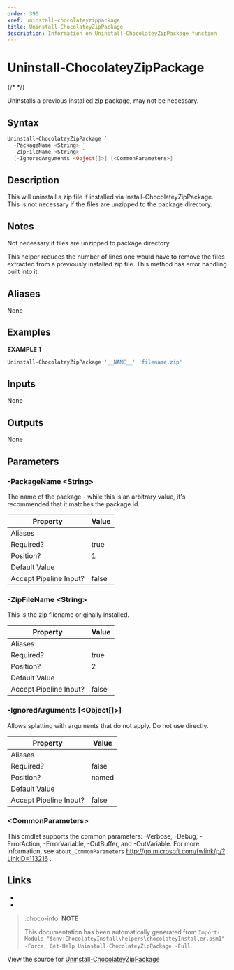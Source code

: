 ---
order: 390
xref: uninstall-chocolateyzippackage
title: Uninstall-ChocolateyZipPackage
description: Information on Uninstall-ChocolateyZipPackage function
---

# Uninstall-ChocolateyZipPackage

{/* <!-- This documentation is automatically generated from https://github.com/chocolatey/choco/blob/master/src/chocolatey.resources/helpers/functions/Uninstall-ChocolateyZipPackage.ps1 using https://github.com/chocolatey/choco/blob/master/GenerateDocs.ps1. Contributions are welcome at the original location(s). --> */}

Uninstalls a previous installed zip package, may not be necessary.

## Syntax

~~~powershell
Uninstall-ChocolateyZipPackage `
  -PackageName <String> `
  -ZipFileName <String> `
  [-IgnoredArguments <Object[]>] [<CommonParameters>]
~~~

## Description

This will uninstall a zip file if installed via Install-ChocolateyZipPackage.
This is not necessary if the files are unzipped to the package directory.

## Notes

Not necessary if files are unzipped to package directory.

This helper reduces the number of lines one would have to remove the
files extracted from a previously installed zip file.
This method has error handling built into it.

## Aliases

None

## Examples

 **EXAMPLE 1**

~~~powershell
Uninstall-ChocolateyZipPackage '__NAME__' 'filename.zip'

~~~ 

## Inputs

None

## Outputs

None

## Parameters

###  -PackageName &lt;String&gt;
The name of the package - while this is an arbitrary value, it's
recommended that it matches the package id.

Property               | Value
---------------------- | -----
Aliases                | 
Required?              | true
Position?              | 1
Default Value          | 
Accept Pipeline Input? | false
 
###  -ZipFileName &lt;String&gt;
This is the zip filename originally installed.

Property               | Value
---------------------- | -----
Aliases                | 
Required?              | true
Position?              | 2
Default Value          | 
Accept Pipeline Input? | false
 
###  -IgnoredArguments [&lt;Object[]&gt;]
Allows splatting with arguments that do not apply. Do not use directly.

Property               | Value
---------------------- | -----
Aliases                | 
Required?              | false
Position?              | named
Default Value          | 
Accept Pipeline Input? | false
 
### &lt;CommonParameters&gt;

This cmdlet supports the common parameters: -Verbose, -Debug, -ErrorAction, -ErrorVariable, -OutBuffer, and -OutVariable. For more information, see `about_CommonParameters` http://go.microsoft.com/fwlink/p/?LinkID=113216 .


## Links

 * <Xref title="Install-ChocolateyZipPackage" value="install-chocolateyzippackage" />
 * <Xref title="Uninstall-ChocolateyPackage" value="uninstall-chocolateypackage" />


<Xref title="Function Reference" value="powershell-reference" />

> :choco-info: **NOTE**
>
> This documentation has been automatically generated from `Import-Module "$env:ChocolateyInstall\helpers\chocolateyInstaller.psm1" -Force; Get-Help Uninstall-ChocolateyZipPackage -Full`.

View the source for [Uninstall-ChocolateyZipPackage](https://github.com/chocolatey/choco/blob/master/src/chocolatey.resources/helpers/functions/Uninstall-ChocolateyZipPackage.ps1)
